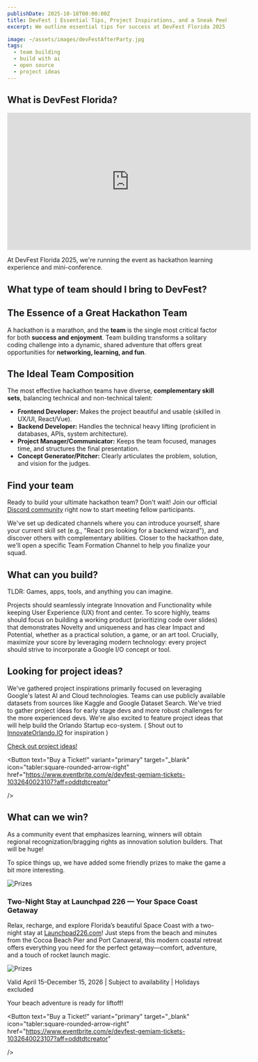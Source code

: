 ```yaml
---
publishDate: 2025-10-18T00:00:00Z
title: DevFest | Essential Tips, Project Inspirations, and a Sneak Peek at the Prizes!
excerpt: We outline essential tips for success at DevFest Florida 2025, which is structured as a hackathon and mini-conference focused on collaborative learning. Learn more about prizes and how to build a winning team wit diverse skills. We've also included data sets and project ideas.

image: ~/assets/images/devFestAfterParty.jpg
tags:
  - team building
  - build with ai
  - open source
  - project ideas
---
```



## What is DevFest Florida?

<iframe width="560" height="315" src="https://www.youtube.com/embed/Gou_5qTPzwI?si=0EtUKDBPOMRz4tE2" title="YouTube video player" frameborder="0" allow="accelerometer; autoplay; clipboard-write; encrypted-media; gyroscope; picture-in-picture; web-share" referrerpolicy="strict-origin-when-cross-origin" allowfullscreen></iframe>

At DevFest Florida 2025, we're running the event as hackathon learning experience and mini-conference.

## What type of team should I bring to DevFest?

## The Essence of a Great Hackathon Team

A hackathon is a marathon, and the **team** is the single most critical factor for both **success and enjoyment**. Team building transforms a solitary coding challenge into a dynamic, shared adventure that offers great opportunities for **networking, learning, and fun**. 

## The Ideal Team Composition

The most effective hackathon teams have diverse, **complementary skill sets**, balancing technical and non-technical talent:

* **Frontend Developer:** Makes the project beautiful and usable (skilled in UX/UI, React/Vue).
* **Backend Developer:** Handles the technical heavy lifting (proficient in databases, APIs, system architecture).
* **Project Manager/Communicator:** Keeps the team focused, manages time, and structures the final presentation.
* **Concept Generator/Pitcher:** Clearly articulates the problem, solution, and vision for the judges.


## Find your team

Ready to build your ultimate hackathon team? Don't wait! Join our official [Discord community](https://discord.com/invite/mMgkFY2nQ5) right now to start meeting fellow participants.

We've set up dedicated channels where you can introduce yourself, share your current skill set (e.g., "React pro looking for a backend wizard"), and discover others with complementary abilities. Closer to the hackathon date, we'll open a specific Team Formation Channel to help you finalize your squad. 

## What can you build?

TLDR: Games, apps, tools, and anything you can imagine.

Projects should seamlessly integrate Innovation and Functionality while keeping User Experience (UX) front and center. To score highly, teams should focus on building a working product (prioritizing code over slides) that demonstrates Novelty and uniqueness and has clear Impact and Potential, whether as a practical solution, a game, or an art tool. Crucially, maximize your score by leveraging modern technology: every project should strive to incorporate a Google I/O concept or tool. 

## Looking for project ideas?

We've gathered project inspirations primarily focused on leveraging Google's latest AI and Cloud technologies.  Teams can use publicly available datasets from sources like Kaggle and Google Dataset Search.  We've tried to gather project ideas for early stage devs and more robust challenges for the more experienced devs.  We're also excited to feature project ideas that will help build the Orlando Startup eco-system. ( Shout out to [InnovateOrlando.IO](https://InnovateOrlando.IO) for inspiration )

[Check out project ideas!](https://docs.google.com/document/d/e/2PACX-1vSGYvI5C5rT6L6SaVswZhQSJxxsUboIUsWdpwPeIiOFOn_6W_B6qGjtAyGryPWu5N8LqJkPY2FW9-rN/pub)

  <Button
    text="Buy a Ticket!"
    variant="primary"
    target="_blank"
    icon="tabler:square-rounded-arrow-right"
    href="https://www.eventbrite.com/e/devfest-gemjam-tickets-1032640023107?aff=oddtdtcreator"
    
  />

## What can we win?

As a community event that emphasizes learning, winners will obtain regional recognization/bragging rights as innovation solution builders.  That will be huge!

To spice things up, we have added some friendly prizes to make the game a bit more interesting.

![Prizes](~/assets/images/gemJamPrizes2.png)

### Two-Night Stay at Launchpad 226 — Your Space Coast Getaway

Relax, recharge, and explore Florida’s beautiful Space Coast with a two-night stay at [Launchpad226.com](Launchpad226.com)! Just steps from the beach and minutes from the Cocoa Beach Pier and Port Canaveral, this modern coastal retreat offers everything you need for the perfect getaway—comfort, adventure, and a touch of rocket launch magic.

![Prizes](~/assets/images/launchPad226.png)

Valid April 15–December 15, 2026 | Subject to availability | Holidays excluded

Your beach adventure is ready for liftoff!

  <Button
    text="Buy a Ticket!"
    variant="primary"
    target="_blank"
    icon="tabler:square-rounded-arrow-right"
    href="https://www.eventbrite.com/e/devfest-gemjam-tickets-1032640023107?aff=oddtdtcreator"
    
  />
